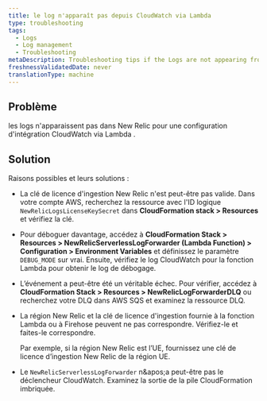 ```yaml
---
title: le log n'apparaît pas depuis CloudWatch via Lambda
type: troubleshooting
tags:
  - Logs
  - Log management
  - Troubleshooting
metaDescription: Troubleshooting tips if the Logs are not appearing from CloudWatch via Lambda.
freshnessValidatedDate: never
translationType: machine
---
```


## Problème

les logs n&apos;apparaissent pas dans New Relic pour une configuration d&apos;intégration CloudWatch via Lambda .

## Solution

Raisons possibles et leurs solutions :

* La clé de licence d&apos;ingestion New Relic n&apos;est peut-être pas valide. Dans votre compte AWS, recherchez la ressource avec l&apos;ID logique `NewRelicLogsLicenseKeySecret` dans <DNT>**CloudFormation stack &gt; Resources**</DNT> et vérifiez la clé.

* Pour déboguer davantage, accédez à <DNT>**CloudFormation Stack &gt; Resources &gt; NewRelicServerlessLogForwarder (Lambda Function) &gt; Configuration &gt; Environment Variables**</DNT> et définissez le paramètre `DEBUG_MODE` sur vrai. Ensuite, vérifiez le log CloudWatch pour la fonction Lambda pour obtenir le log de débogage.

* L’événement a peut-être été un véritable échec. Pour vérifier, accédez à <DNT>**CloudFormation Stack &gt; Resources &gt; NewRelicLogForwarderDLQ**</DNT> ou recherchez votre DLQ dans AWS SQS et examinez la ressource DLQ.

* La région New Relic et la clé de licence d&apos;ingestion fournie à la fonction Lambda ou à Firehose peuvent ne pas correspondre. Vérifiez-le et faites-le correspondre.

  Par exemple, si la région New Relic est l’UE, fournissez une clé de licence d’ingestion New Relic de la région UE.

* Le `NewRelicServerlessLogForwarder` n&amp;apos;a peut-être pas le déclencheur CloudWatch. Examinez la sortie de la pile CloudFormation imbriquée.